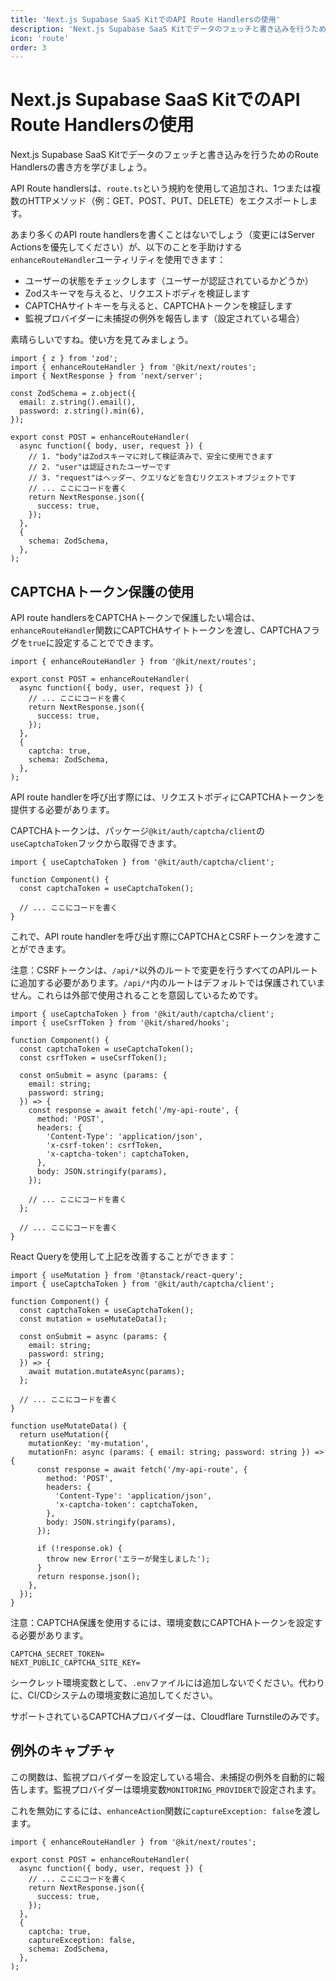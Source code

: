 ```yaml
---
title: 'Next.js Supabase SaaS KitでのAPI Route Handlersの使用'
description: 'Next.js Supabase SaaS Kitでデータのフェッチと書き込みを行うためのRoute Handlersの書き方を学ぶ'
icon: 'route'
order: 3
---
```


# Next.js Supabase SaaS KitでのAPI Route Handlersの使用

Next.js Supabase SaaS Kitでデータのフェッチと書き込みを行うためのRoute Handlersの書き方を学びましょう。

API Route handlersは、`route.ts`という規約を使用して追加され、1つまたは複数のHTTPメソッド（例：GET、POST、PUT、DELETE）をエクスポートします。

あまり多くのAPI route handlersを書くことはないでしょう（変更にはServer Actionsを優先してください）が、以下のことを手助けする`enhanceRouteHandler`ユーティリティを使用できます：

- ユーザーの状態をチェックします（ユーザーが認証されているかどうか）
- Zodスキーマを与えると、リクエストボディを検証します
- CAPTCHAサイトキーを与えると、CAPTCHAトークンを検証します
- 監視プロバイダーに未捕捉の例外を報告します（設定されている場合）

素晴らしいですね。使い方を見てみましょう。

```tsx
import { z } from 'zod';
import { enhanceRouteHandler } from '@kit/next/routes';
import { NextResponse } from 'next/server';

const ZodSchema = z.object({
  email: z.string().email(),
  password: z.string().min(6),
});

export const POST = enhanceRouteHandler(
  async function({ body, user, request }) {
    // 1. "body"はZodスキーマに対して検証済みで、安全に使用できます
    // 2. "user"は認証されたユーザーです
    // 3. "request"はヘッダー、クエリなどを含むリクエストオブジェクトです
    // ... ここにコードを書く
    return NextResponse.json({
      success: true,
    });
  },
  {
    schema: ZodSchema,
  },
);
```

## CAPTCHAトークン保護の使用

API route handlersをCAPTCHAトークンで保護したい場合は、`enhanceRouteHandler`関数にCAPTCHAサイトトークンを渡し、CAPTCHAフラグを`true`に設定することでできます。

```tsx
import { enhanceRouteHandler } from '@kit/next/routes';

export const POST = enhanceRouteHandler(
  async function({ body, user, request }) {
    // ... ここにコードを書く
    return NextResponse.json({
      success: true,
    });
  },
  {
    captcha: true,
    schema: ZodSchema,
  },
);
```

API route handlerを呼び出す際には、リクエストボディにCAPTCHAトークンを提供する必要があります。

CAPTCHAトークンは、パッケージ`@kit/auth/captcha/client`の`useCaptchaToken`フックから取得できます。

```tsx
import { useCaptchaToken } from '@kit/auth/captcha/client';

function Component() {
  const captchaToken = useCaptchaToken();
  
  // ... ここにコードを書く
}
```

これで、API route handlerを呼び出す際にCAPTCHAとCSRFトークンを渡すことができます。

注意：CSRFトークンは、`/api/*`以外のルートで変更を行うすべてのAPIルートに追加する必要があります。`/api/*`内のルートはデフォルトでは保護されていません。これらは外部で使用されることを意図しているためです。

```tsx
import { useCaptchaToken } from '@kit/auth/captcha/client';
import { useCsrfToken } from '@kit/shared/hooks';

function Component() {
  const captchaToken = useCaptchaToken();
  const csrfToken = useCsrfToken();
  
  const onSubmit = async (params: {
    email: string;
    password: string;
  }) => {
    const response = await fetch('/my-api-route', {
      method: 'POST',
      headers: {
        'Content-Type': 'application/json',
        'x-csrf-token': csrfToken,
        'x-captcha-token': captchaToken,
      },
      body: JSON.stringify(params),
    });
    
    // ... ここにコードを書く
  };
  
  // ... ここにコードを書く
}
```

React Queryを使用して上記を改善することができます：

```tsx
import { useMutation } from '@tanstack/react-query';
import { useCaptchaToken } from '@kit/auth/captcha/client';

function Component() {
  const captchaToken = useCaptchaToken();
  const mutation = useMutateData();
  
  const onSubmit = async (params: {
    email: string;
    password: string;
  }) => {
    await mutation.mutateAsync(params);
  };
  
  // ... ここにコードを書く
}

function useMutateData() {
  return useMutation({
    mutationKey: 'my-mutation',
    mutationFn: async (params: { email: string; password: string }) => {
      const response = await fetch('/my-api-route', {
        method: 'POST',
        headers: {
          'Content-Type': 'application/json',
          'x-captcha-token': captchaToken,
        },
        body: JSON.stringify(params),
      });
      
      if (!response.ok) {
        throw new Error('エラーが発生しました');
      }
      return response.json();
    },
  });
}
```

注意：CAPTCHA保護を使用するには、環境変数にCAPTCHAトークンを設定する必要があります。

```
CAPTCHA_SECRET_TOKEN=
NEXT_PUBLIC_CAPTCHA_SITE_KEY=
```

シークレット環境変数として、`.env`ファイルには追加しないでください。代わりに、CI/CDシステムの環境変数に追加してください。

サポートされているCAPTCHAプロバイダーは、Cloudflare Turnstileのみです。

## 例外のキャプチャ

この関数は、監視プロバイダーを設定している場合、未捕捉の例外を自動的に報告します。監視プロバイダーは環境変数`MONITORING_PROVIDER`で設定されます。

これを無効にするには、`enhanceAction`関数に`captureException: false`を渡します。

```tsx
import { enhanceRouteHandler } from '@kit/next/routes';

export const POST = enhanceRouteHandler(
  async function({ body, user, request }) {
    // ... ここにコードを書く
    return NextResponse.json({
      success: true,
    });
  },
  {
    captcha: true,
    captureException: false,
    schema: ZodSchema,
  },
);
```
